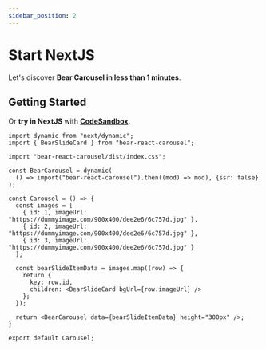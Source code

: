 ```yaml
---
sidebar_position: 2
---
```



# Start NextJS

Let's discover **Bear Carousel in less than 1 minutes**.

## Getting Started

Or **try in NextJS** with **[CodeSandbox](https://codesandbox.io/s/bear-react-carousel-nextjs-6jqj2o)**.

```tsx
import dynamic from "next/dynamic";
import { BearSlideCard } from "bear-react-carousel";

import "bear-react-carousel/dist/index.css";

const BearCarousel = dynamic(
  () => import("bear-react-carousel").then((mod) => mod), {ssr: false}
);

const Carousel = () => {
  const images = [
    { id: 1, imageUrl: "https://dummyimage.com/900x400/dee2e6/6c757d.jpg" },
    { id: 2, imageUrl: "https://dummyimage.com/900x400/dee2e6/6c757d.jpg" },
    { id: 3, imageUrl: "https://dummyimage.com/900x400/dee2e6/6c757d.jpg" }
  ];

  const bearSlideItemData = images.map((row) => {
    return {
      key: row.id,
      children: <BearSlideCard bgUrl={row.imageUrl} />
    };
  });

  return <BearCarousel data={bearSlideItemData} height="300px" />;
}

export default Carousel;
```
